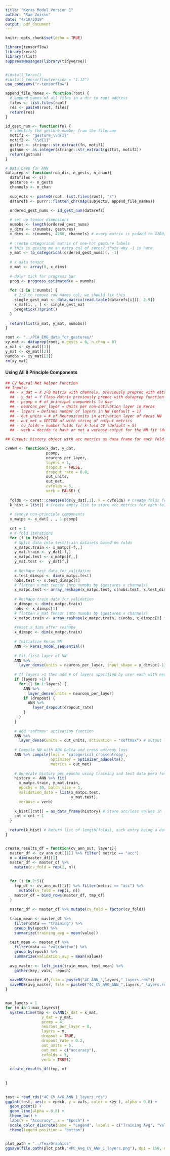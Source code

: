```yaml
---
title: "Keras Model Version 1"
author: "Sam Voisin"
date: "4/10/2019"
output: pdf_document
---
```


```r

knitr::opts_chunk$set(echo = TRUE)

library(tensorflow)
library(keras)
library(rlist)
suppressMessages(library(tidyverse))


#install_keras()
#install_tensorflow(version = "1.12")
use_condaenv("r-tensorflow")

```


```r

append_file_names <- function(root) {
  # append names of all files in a dir to root address
  files <- list.files(root)
  res <- paste0(root, files)
  return(res)
}

id_gest_num <- function(fn) {
  # identify the gesture number from the filename
  motif1 <- "gesture_\\d{1}"
  motif2 <- "\\d{1}"
  gsttxt <- stringr::str_extract(fn, motif1)
  gstnum <- as.integer(stringr::str_extract(gsttxt, motif2))
  return(gstnum)
}

# Data prep for ANN
dataprep <- function(roo_dir, n_gests, n_chan){
  datafiles <- c()
  gestures <- n_gests
  channels <- n_chan
  
  subjects <- paste0(root, list.files(root), "/")
  datarefs <- purrr::flatten_chr(map(subjects, append_file_names))
  
  ordered_gest_nums <- id_gest_num(datarefs)

  # set up tensor dimensions
  numobs <- length(ordered_gest_nums)
  y_dims <- c(numobs, gestures)
  x_dims <- c(numobs, 4280, channels) # every matrix is padded to 4280; 8 channels
  
  # create categorical matrix of one-hot gesture labels
  # this is giving me an extra col of zeros? thats why -1 is here
  y_mat <- to_categorical(ordered_gest_nums)[, -1]
  
  # x data tensor
  x_mat <- array(0, x_dims)
  
  # dplyr tick for progress bar
  prog <- progress_estimated(n = numobs)
  
  for (i in 1:numobs) {
    # 2:9 to remove row names col; we should fix this
    single_gest_mat <- data.matrix(read.table(datarefs[i])[, 2:9]) 
    x_mat[i, , ] <- single_gest_mat
    prog$tick()$print()
  }
  
  return(list(x_mat, y_mat, numobs))
}
```


```r
root <- "../PCA_EMG_data_for_gestures/"
xy_mat <- dataprep(root, n_gests = 6, n_chan = 8)
x_mat <- xy_mat[[1]]
y_mat <- xy_mat[[2]]
numobs <- xy_mat[[3]]
rm(xy_mat)
```


#### Using All 8 Principle Components


```r

## CV Neural Net Helper Function
## Inputs:
  ## - x_dat = X 3-D matrix with channels, previously preproc with dataprep function
  ## - y_dat = Y Class Matrix previously prepoc with dataprep function
  ## - pcomp = # of principal components to use
  ## - neurons_per_layer = Units per non-activation layer in Keras
  ## - layers = Defines number of layers in NN (default = 1)
  ## - out_units = # of Neurons/units in activation layer of Keras NN
  ## - out_met = VECTOR of with string of output metrics
  ## - cv_folds = number folds for k-fold CV (default = 5)
  ## - verb = decide to have or not a verbose output for the NN fit (default = 0)

## Output: history object with acc metrics as data frame for each fold

cvANN <- function(x_dat, y_dat, 
                  pcomp,
                  neurons_per_layer,
                  layers = 1,
                  dropout = FALSE,
                  dropout_rate = 0.0,
                  out_units,
                  out_met,
                  cvfolds = 5,
                  verb = FALSE) {
  
  folds <- caret::createFolds(y_dat[,1], k = cvfolds) # Create folds for CV
  k_hist = list() # Create empty list to store acc metrics for each fold
  
  # remove non-principle components
  x_matpc <- x_dat[ , , 1:pcomp]
  
  cnt = 1
  # K-fold iterations 
  for (f in folds){
    # Split data into test/train datasets based on folds
    x_matpc.train <- x_matpc[-f,,]
    y_mat.train <- y_dat[-f,]
    x_matpc.test <- x_matpc[f,,]
    y_mat.test <-  y_dat[f,]
    
    # Reshape test data for validation
    x.test_dimspc <- dim(x_matpc.test)
    nobs.test <- x.test_dimspc[1]
    # flatten x_mat tensor into numobs by (gestures x channels)
    x_matpc.test <- array_reshape(x_matpc.test, c(nobs.test, x.test_dimspc[2] * x.test_dimspc[3]))
    
    # Reshape train data for validation
    x_dimspc <- dim(x_matpc.train)
    nobs <- x_dimspc[1]
    # flatten x_mat tensor into numobs by (gestures x channels)
    x_matpc.train <- array_reshape(x_matpc.train, c(nobs, x_dimspc[2] * x_dimspc[3]))
    
    #reset x_dims after reshape
    x_dimspc <- dim(x_matpc.train)
    
    # Initialize Keras NN
    ANN <- keras_model_sequential()
    
    # Fit first layer of NN
    ANN %>%
      layer_dense(units = neurons_per_layer, input_shape = x_dimspc[-1])
    
    # If layers >1 then add # of layers specified by user each with neurons_per_layer
    if (layers >1) {
      for (l in 1:layers) {
        ANN %>%
          layer_dense(units = neurons_per_layer)
        if (dropout) {
          ANN %>%
            layer_dropout(dropout_rate)
        }
      }
    }
    
    # Add "softmax" activation function
    ANN %>% 
      layer_dense(units = out_units, activation = "softmax") # output layer
    
    # Compile NN with ADA Delta and cross entropy loss
    ANN %>% compile(loss = 'categorical_crossentropy',
                    optimizer = optimizer_adadelta(),
                    metrics = out_met)
    
    # Generate history per epochs using training and test data pero fold
    history <- ANN %>% fit(
      x_matpc.train, y_mat.train, 
      epochs = 30, batch_size = 1, 
      validation_data = list(x_matpc.test, 
                             y_mat.test),
      verbose = verb)
    
    k_hist[[cnt]] = as_data_frame(history) # Store acc/loss values in list
    cnt = cnt + 1
  }
  
  return(k_hist) # Return list of length(folds), each entry being a dataframe
}


create_results_df = function(cv_ann_out, layers){
  master_df <- cv_ann_out[[1]] %>% filter( metric == "acc")
  n = dim(master_df)[1]
  master_df <- master_df %>% 
    mutate(cv_fold = rep(1, n))
 

  for (i in 2:5){
    tmp_df <- cv_ann_out[[i]] %>% filter(metric == "acc") %>% 
      mutate(cv_fold = rep(i, n))
    master_df = bind_rows(master_df, tmp_df)
  }
  
  master_df <- master_df %>% mutate(cv_fold = factor(cv_fold))
  
  train_mean <- master_df %>% 
    filter(data == "training") %>%
    group_by(epoch) %>% 
    summarize(training_avg = mean(value))
  
  test_mean <- master_df %>% 
    filter(data == "validation") %>% 
    group_by(epoch) %>% 
    summarize(validation_avg = mean(value))
    
  avg_master <- left_join(train_mean, test_mean) %>% 
    gather(key, vals, -epoch)
  
  saveRDS(master_df,file = paste0("4C_ANN_",layers,"_layers.rds"))
  saveRDS(avg_master, file = paste0("4C_CV_AVG_ANN_",layers,"_layers.rds"))
}


max_layers = 1
for (m in 1:max_layers){
  system.time(tmp <- cvANN(x_dat = x_mat,
                y_dat = y_mat,
                pcomp = 4,
                neurons_per_layer = 8,
                layers = m,
                dropout = TRUE,
                dropout_rate = 0.2,
                out_units = 6,
                out_met = c("accuracy"),
                cvfolds = 5,
                verb = TRUE))
  
  create_results_df(tmp, m)
  
  
}
  


```


```r

test = read_rds("4C_CV_AVG_ANN_1_layers.rds")
ggplot(test, aes(x = epoch, y = vals, color = key ), alpha = 0.8) + 
  geom_point() + 
  geom_line(alpha = 0.8) +
  theme_bw() +
  labs(Y = "Accuracy", x = "Epoch") +
  scale_color_discrete(name = "Legend", labels = c("Training Avg", "Validation Avg")) +
  theme(legend.position = "bottom")


plot_path = "../Tex/Graphics"
ggsave(file.path(plot_path,"4PC_Avg_CV_ANN_1_layers.png"), dpi = 150, device = "png")

```






